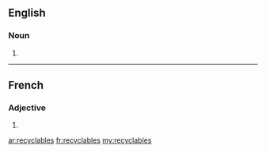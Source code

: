 ==English==

===Noun===
{{head|en|plural}}

# {{plural of|recyclable|lang=en}}

----

==French==

===Adjective===
{{fr-adj-form}} {{m-p|f-p}}

# {{plural of|recyclable|lang=fr}}

[[ar:recyclables]]
[[fr:recyclables]]
[[my:recyclables]]